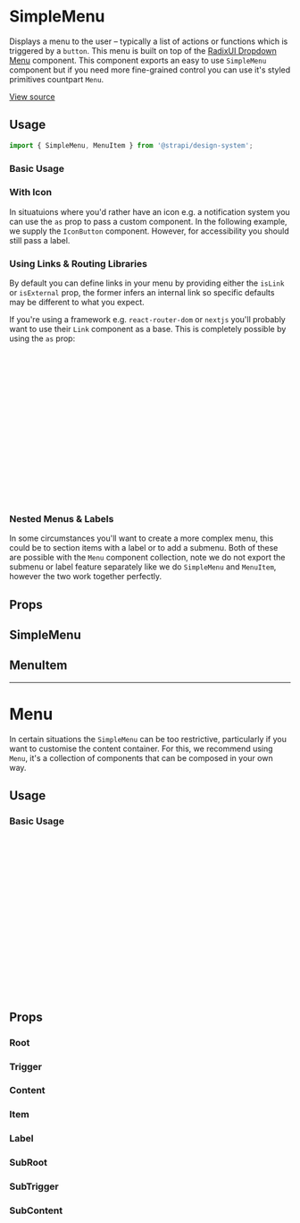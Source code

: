

<Meta of={SimpleMenuStories} />

# SimpleMenu

Displays a menu to the user – typically a list of actions or functions which is triggered by a `button`. This menu is
built on top of the [RadixUI Dropdown Menu](https://www.radix-ui.com/docs/primitives/components/dropdown-menu)
component. This component exports an easy to use `SimpleMenu` component but if you need more fine-grained control you
can use it's styled primitives countpart `Menu`.

[View source](https://github.com/strapi/design-system-experiments/tree/main/packages/strapi-design-system/src/SimpleMenu)

## Usage

```js
import { SimpleMenu, MenuItem } from '@strapi/design-system';
```

### Basic Usage

<Canvas of={SimpleMenuStories.Basic} />

### With Icon

In situatuions where you'd rather have an icon e.g. a notification system you can use the `as` prop to pass a custom
component. In the following example, we supply the `IconButton` component. However, for accessibility you should still
pass a label.

<Canvas of={SimpleMenuStories.WithIcons} />

### Using Links & Routing Libraries

By default you can define links in your menu by providing either the `isLink` or `isExternal` prop, the former infers an
internal link so specific defaults may be different to what you expect.

<Canvas of={SimpleMenuStories.WithLinks} />

If you're using a framework e.g. `react-router-dom` or `nextjs` you'll probably want to use their `Link` component as a
base. This is completely possible by using the `as` prop:

```jsx
import { SimpleMenu, MenuItem } from '@strapi/design-system';
import { NavLink } from 'react-router-dom'; // or import { Link } from 'next/link'

const MyMenu = () => {
  return (
    <SimpleMenu label="Navigation">
      <MenuItem as={NavLink} to="/" isLink>
        Home
      </MenuItem>
      <MenuItem as={NavLink} to="/accounts" isLink>
        Accounts
      </MenuItem>
      <MenuItem href="https://strapi.io/" isExternal>
        Billing Provider
      </MenuItem>
    </SimpleMenu>
  );
};
```

### Nested Menus & Labels

In some circumstances you'll want to create a more complex menu, this could be to section items with a label or to add a
submenu. Both of these are possible with the `Menu` component collection, note we do not export the submenu or label
feature separately like we do `SimpleMenu` and `MenuItem`, however the two work together perfectly.

<Canvas of={SimpleMenuStories.NestedMenu} />

## Props

## SimpleMenu

<ArgsTable of={SimpleMenu} />

## MenuItem

<ArgsTable of={MenuItem} />

---

# Menu

In certain situations the `SimpleMenu` can be too restrictive, particularly if you want to customise the content
container. For this, we recommend using `Menu`, it's a collection of components that can be composed in your own way.

## Usage

### Basic Usage

```jsx
import { Menu } from '@strapi/design-system';

const MyMenu = () => {
  return (
    <Menu.Root>
      <Menu.Trigger>Actions</Menu.Trigger>
      <Menu.Content>
        <Menu.Item onSelect={() => console.log('opening')}>Open</MenuItem>
        <Menu.Item disabled onSelect={() => console.log('cloning')}>
          Clone
        </Menu.Item>
        <Menu.Item onSelect={() => console.log('editing')}>Edit</MenuItem>
        <Menu.Item color="danger600" onSelect={() => console.log('delete')}>
          Delete
        </Menu.Item>
      </Menu.Content>
    </Menu.Root>
  );
};
```

## Props

### Root

<ArgsTable of={Menu.Root} />

### Trigger

<ArgsTable of={Menu.Trigger} />

### Content

<ArgsTable of={Menu.Content} />

### Item

<ArgsTable of={Menu.Item} />

### Label

<ArgsTable of={Menu.Label} />

### SubRoot

<ArgsTable of={Menu.SubRoot} />

### SubTrigger

<ArgsTable of={Menu.SubTrigger} />

### SubContent

<ArgsTable of={Menu.SubContent} />
